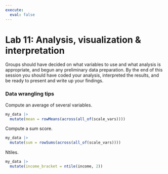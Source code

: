 ```yaml
---
execute: 
  eval: false
---
```


# Lab 11: Analysis, visualization & interpretation

Groups should have decided on what variables to use and what analysis is appropriate, and begun any preliminary data preparation. By the end of this session you should have coded your analysis, interpreted the results, and be ready to present and write up your findings.


### Data wrangling tips

Compute an average of several variables.

```r
my_data |> 
  mutate(mean = rowMeans(across(all_of(scale_vars))))
```


Compute a sum score.

```r
my_data |> 
  mutate(sum = rowSums(across(all_of(scale_vars))))
```


Ntiles.

```r
my_data |> 
  mutate(income_bracket = ntile(income, 2))
```
